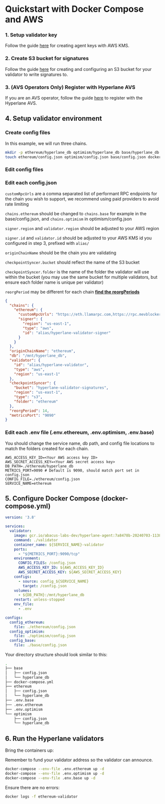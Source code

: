 # Quickstart with Docker Compose and AWS

### 1. Setup validator key

Follow the guide [here](./set-up-agent-keys.mdx#2-aws-kms) for creating agent keys with AWS KMS.

### 2. Create S3 bucket for signatures

Follow the guide [here](./validators/validator-signatures-aws.mdx) for creating and configuring an S3 bucket for your validator to write signatures to.

### 3. (AVS Operators Only) Register with Hyperlane AVS

If you are an AVS operator, follow the guide [here](../guides/avs-operator-guide#4-register-your-operator) to register with the Hyperlane AVS.

## 4. Setup validator environment

### Create config files

In this example, we will run three chains. 

```bash
mkdir -p ethereum/hyperlane_db optimism/hyperlane_db base/hyperlane_db && \
touch ethereum/config.json optimism/config.json base/config.json docker-compose.yml .env.ethereum .env.optimism .env.base
```

### Edit config files

### Edit each config.json

`customRpcUrls` are a comma separated list of performant RPC endpoints for the chain you wish to support, we recommend using paid providers to avoid rate limiting

`chains.ethereum` should be changed to `chains.base` for example in the base/config.json, and `chains.optimism` in optimism/config.json

`signer.region` and `validator.region` should be adjusted to your AWS region

`signer.id` and `validator.id` should be adjusted to your AWS KMS id you configured in step 3, prefixed with `alias/`

`originChainName` should be the chain you are validating

`checkpointSyncer.bucket` should reflect the name of the S3 bucket

`checkpointSyncer.folder` is the name of the folder the validator will use within the bucket (you may use the same bucket for multiple validators, but ensure each folder name is unique per validator)

`reorgPeriod` may be different for each chain [**find the reorgPeriods**](https://github.com/hyperlane-xyz/hyperlane-registry/tree/main/chains)

```json
{
  "chains": {
    "ethereum": {
      "customRpcUrls": "https://eth.llamarpc.com,https://rpc.mevblocker.io",
      "signer": {
        "region": "us-east-1",
        "type": "aws",
        "id": "alias/hyperlane-validator-signer"
      }
    }
  },
  "originChainName": "ethereum",
  "db": "/mnt/hyperlane_db",
  "validator": {
    "id": "alias/hyperlane-validator",
    "type": "aws",
    "region": "us-east-1"
  },
  "checkpointSyncer": {
    "bucket": "hyperlane-validator-signatures",
    "region": "us-east-1",
    "type": "s3",
    "folder": "ethereum"
  },
  "reorgPeriod": 14,
  "metricsPort": "9090"
}
```

### Edit each .env file (.env.ethereum, .env.optimism, .env.base)

You should change the service name, db path, and config file locations to match the folders created for each chain.

```
AWS_ACCESS_KEY_ID=<Your AWS access key ID>
AWS_SECRET_ACCESS_KEY=<Your AWS secret access key>
DB_PATH=./ethereum/hyperlane_db
METRICS_PORT=9090 # Default is 9090, should match port set in config.json
CONFIG_FILE=./ethereum/config.json
SERVICE_NAME=ethereum
```

## 5. Configure Docker Compose (docker-compose.yml)

```yaml
version: '3.8'

services:
  validator:
    image: gcr.io/abacus-labs-dev/hyperlane-agent:7a8478b-20240703-113821
    command: ./validator
    container_name: ${SERVICE_NAME}-validator
    ports:
      - "${METRICS_PORT}:9090/tcp"
    environment:
      CONFIG_FILES: /config.json
      AWS_ACCESS_KEY_ID: ${AWS_ACCESS_KEY_ID}
      AWS_SECRET_ACCESS_KEY: ${AWS_SECRET_ACCESS_KEY}
    configs:
      - source: config_${SERVICE_NAME}
        target: /config.json
    volumes:
      - ${DB_PATH}:/mnt/hyperlane_db
    restart: unless-stopped
    env_file:
      - .env

configs:
  config_ethereum:
    file: ./ethereum/config.json
  config_optimism:
    file: ./optimism/config.json
  config_base:
    file: ./base/config.json
```

Your directory structure should look similar to this:

```bash
.
├── base
│   ├── config.json
│   └── hyperlane_db
├── docker-compose.yml
├── ethereum
│   ├── config.json
│   └── hyperlane_db
├── .env.base
├── .env.ethereum
├── .env.optimism
└── optimism
    ├── config.json
    └── hyperlane_db
```

## 6. Run the Hyperlane validators

Bring the containers up:

Remember to fund your validator address so the validator can announce.

```bash
docker-compose --env-file .env.ethereum up -d
docker-compose --env-file .env.optimism up -d
docker-compose --env-file .env.base up -d
```

Ensure there are no errors:

```bash
docker logs -f ethereum-validator
```

